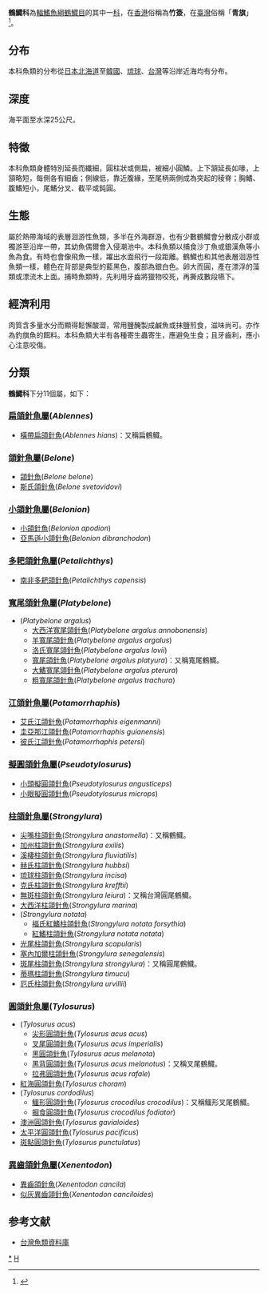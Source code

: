 {{Automatic taxobox
| taxon = Belonidae
| image = Hound 600.jpg
| image_width = 240px
| image_caption = [[鱷形圓頜針魚|鱷形圓頜針魚]]''Tylosurus crocodilus''
| authority = Bonaparte, 1832
| subdivision_ranks = [[屬|屬]]
| subdivision = 
*見內文
}}
'''鶴鱵科'''為[[輻鰭魚綱|輻鰭魚綱]][[鶴鱵目|鶴鱵目]]的其中一[[科|科]]，在[[香港|香港]]俗稱為'''竹簽'''，在[[臺灣|臺灣]]俗稱「'''青旗'''」<ref>{{Cite web|title=【看啥小魚可以吃】水針密密縫，海上扭扭秀|url=https://e-info.org.tw/node/85185|accessdate=2020-02-04|work=台灣環境資訊協會-環境資訊中心|language=zh-hant|archive-date=2020-02-04|archive-url=https://web.archive.org/web/20200204105522/https://e-info.org.tw/node/85185|dead-url=no}}</ref>。

==分布==
本科魚類的分布從[[日本|日本]][[北海道|北海道]]至[[韓國|韓國]]、[[琉球|琉球]]、[[台灣|台灣]]等沿岸近海均有分布。

==深度==
海平面至水深25公尺。

==特徵==
本科魚類身體特別延長而纖細，圓柱狀或側扁，被細小圓鱗。上下頷延長如喙，上頷略短，每側各有細齒；側線低，靠近腹緣，至尾柄兩側成為突起的稜脊；胸鰭、腹鰭短小，尾鰭分叉、截平或鈍圓。

==生態==
屬於熱帶海域的表層洄游性魚類，多半在外海群游，也有少數鶴鱵會分散成小群或獨游至沿岸一帶，其幼魚偶爾會入侵潮池中。本科魚類以捕食沙丁魚或銀漢魚等小魚為食。有時也會像飛魚一樣，躍出水面飛行一段距離。鶴鱵也和其他表層洄游性魚類一樣，體色在背部是典型的藍黑色，腹部為銀白色。卵大而圓，產在漂浮的藻類或漂流木上面。捕時魚類時，先利用牙齒將獵物咬死，再撕成數段嚥下。

==經濟利用==
肉質含多量水分而顯得鬆懈酸澀，常用鹽醃製成鹹魚或抹鹽煎食，滋味尚可。亦作為釣旗魚的餌料。本科魚類大半有各種寄生蟲寄生，應避免生食；且牙齒利，應小心注意咬傷。

==分類==
'''鶴鱵科'''下分11個屬，如下：
===[[扁頜針魚屬|扁頜針魚屬]](''Ablennes'')===
*[[橫帶扁頜針魚|橫帶扁頜針魚]](''Ablennes hians'')：又稱扁鶴鱵。

===[[頜針魚屬|頜針魚屬]](''Belone'')===
*[[頜針魚|頜針魚]](''Belone belone'')
*[[斯氏頜針魚|斯氏頜針魚]](''Belone svetovidovi'')

===[[小頜針魚屬|小頜針魚屬]](''Belonion'')===
*[[小頜針魚|小頜針魚]](''Belonion apodion'')
*[[亞馬遜小頜針魚|亞馬遜小頜針魚]](''Belonion dibranchodon'')

===[[多耙頜針魚屬|多耙頜針魚屬]](''Petalichthys'')===
*[[南非多耙頜針魚|南非多耙頜針魚]](''Petalichthys capensis'')

===[[寬尾頜針魚屬|寬尾頜針魚屬]](''Platybelone'')===
*(''Platybelone argalus'')
**[[大西洋寬尾頜針魚|大西洋寬尾頜針魚]](''Platybelone argalus annobonensis'')
**[[羊寬尾頜針魚|羊寬尾頜針魚]](''Platybelone argalus argalus'')
**[[洛氏寬尾頜針魚|洛氏寬尾頜針魚]](''Platybelone argalus lovii'')
**[[寬尾頜針魚|寬尾頜針魚]](''Platybelone argalus platyura'')：又稱寬尾鶴鱵。
**[[大鰭寬尾頜針魚|大鰭寬尾頜針魚]](''Platybelone argalus pterura'')
**[[粗寬尾頜針魚|粗寬尾頜針魚]](''Platybelone argalus trachura'')

===[[江頜針魚屬|江頜針魚屬]](''Potamorrhaphis'')===
*[[艾氏江頜針魚|艾氏江頜針魚]](''Potamorrhaphis eigenmanni'')
*[[圭亞那江頜針魚|圭亞那江頜針魚]](''Potamorrhaphis guianensis'')
*[[彼氏江頜針魚|彼氏江頜針魚]](''Potamorrhaphis petersi'')

===[[擬圓頜針魚屬|擬圓頜針魚屬]](''Pseudotylosurus'')===
*[[小頭擬圓頜針魚|小頭擬圓頜針魚]](''Pseudotylosurus angusticeps'')
*[[小眼擬圓頜針魚|小眼擬圓頜針魚]](''Pseudotylosurus microps'')

===[[柱頜針魚屬|柱頜針魚屬]](''Strongylura'')===
*[[尖嘴柱頜針魚|尖嘴柱頜針魚]](''Strongylura anastomella'')：又稱鶴鱵。
*[[加州柱頜針魚|加州柱頜針魚]](''Strongylura exilis'')
*[[溪棲柱頜針魚|溪棲柱頜針魚]](''Strongylura fluviatilis'')
*[[赫氏柱頜針魚|赫氏柱頜針魚]](''Strongylura hubbsi'')
*[[琉球柱頜針魚|琉球柱頜針魚]](''Strongylura incisa'')
*[[克氏柱頜針魚|克氏柱頜針魚]](''Strongylura krefftii'')
*[[無斑柱頜針魚|無斑柱頜針魚]](''Strongylura leiura'')：又稱台灣圓尾鶴鱵。
*[[大西洋柱頜針魚|大西洋柱頜針魚]](''Strongylura marina'')
*(''Strongylura notata'')
**[[福氏紅鰭柱頜針魚|福氏紅鰭柱頜針魚]](''Strongylura notata forsythia'')
**[[紅鰭柱頜針魚|紅鰭柱頜針魚]](''Strongylura notata notata'')
*[[光尾柱頜針魚|光尾柱頜針魚]](''Strongylura scapularis'')
*[[塞內加爾柱頜針魚|塞內加爾柱頜針魚]](''Strongylura senegalensis'')
*[[斑尾柱頜針魚|斑尾柱頜針魚]](''Strongylura strongylura'')：又稱圓尾鶴鱵。
*[[蒂瑪柱頜針魚|蒂瑪柱頜針魚]](''Strongylura timucu'')
*[[厄氏柱頜針魚|厄氏柱頜針魚]](''Strongylura urvillii'')

===[[圓頜針魚屬|圓頜針魚屬]](''Tylosurus'')===
*(''Tylosurus acus'')
**[[尖形圓頜針魚|尖形圓頜針魚]](''Tylosurus acus acus'')
**[[叉尾圓頜針魚|叉尾圓頜針魚]](''Tylosurus acus imperialis'')
**[[黑圓頜針魚|黑圓頜針魚]](''Tylosurus acus melanota'')
**[[黑背圓頜針魚|黑背圓頜針魚]](''Tylosurus acus melanotus'')：又稱叉尾鶴鱵。
**[[拉弗圓頜針魚|拉弗圓頜針魚]](''Tylosurus acus rafale'')
*[[紅海圓頜針魚|紅海圓頜針魚]](''Tylosurus choram'')
*(''Tylosurus cordodilus'')
**[[鱷形圓頜針魚|鱷形圓頜針魚]](''Tylosurus crocodilus crocodilus'')：又稱鱷形叉尾鶴鱵。
**[[掘食圓頜針魚|掘食圓頜針魚]](''Tylosurus crocodilus fodiator'')
*[[澳洲圓頜針魚|澳洲圓頜針魚]](''Tylosurus gavialoides'')
*[[太平洋圓頜針魚|太平洋圓頜針魚]](''Tylosurus pacificus'')
*[[斑點圓頜針魚|斑點圓頜針魚]](''Tylosurus punctulatus'')

===[[異齒頜針魚屬|異齒頜針魚屬]](''Xenentodon'')===
*[[異齒頜針魚|異齒頜針魚]](''Xenentodon cancila'')
*[[似灰異齒頜針魚|似灰異齒頜針魚]](''Xenentodon canciloides'')

==参考文献==
*[http://fishdb.sinica.edu.tw/ 台灣魚類資料庫]{{Wayback|url=http://fishdb.sinica.edu.tw/ |date=20160304193340 }}
{{Taxonbar|from=Q1079148}}

[[Category:鶴鱵科|*]]
[[Category:鶴鱵目|H]]